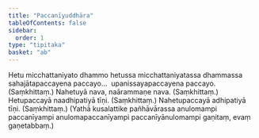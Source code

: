 ```yaml
---
title: "Paccanīyuddhāra"
tableOfContents: false
sidebar:
  order: 1
type: "tipitaka"
basket: "ab"
---
```



<DynamicBreadcrumb />

<Division number="435">

<Paragraph number="944">
Hetu micchattaniyato dhammo hetussa micchattaniyatassa dhammassa sahajātapaccayena paccayo…  upanissayapaccayena paccayo. (Saṃkhittaṃ.)
</Paragraph>

</Division>
<Division number="436">

<Paragraph number="945">
Nahetuyā nava, naārammaṇe nava. (Saṃkhittaṃ.)
</Paragraph>

<Paragraph number="946">
Hetupaccayā naadhipatiyā tīṇi. (Saṃkhittaṃ.)
</Paragraph>

<Paragraph number="947">
Nahetupaccayā adhipatiyā tīṇi. (Saṃkhittaṃ.)
</Paragraph>

<Paragraph number="948">
(Yathā kusalattike pañhāvārassa anulomampi paccanīyampi anulomapaccanīyampi paccanīyānulomampi gaṇitaṃ, evaṃ gaṇetabbaṃ.)
</Paragraph>
</Division>